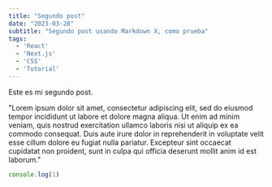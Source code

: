 ```yaml
---
title: "Segundo post"
date: "2023-03-28"
subtitle: "Segundo post usando Markdown X, como prueba"
tags:
  - 'React'
  - 'Next.js'
  - 'CSS'
  - 'Tutorial'
---
```


Este es mi segundo post.

"Lorem ipsum dolor sit amet, consectetur adipiscing elit, sed do eiusmod tempor incididunt ut labore et dolore magna aliqua. Ut enim ad minim veniam, quis nostrud exercitation ullamco laboris nisi ut aliquip ex ea commodo consequat. Duis aute irure dolor in reprehenderit in voluptate velit esse cillum dolore eu fugiat nulla pariatur. Excepteur sint occaecat cupidatat non proident, sunt in culpa qui officia deserunt mollit anim id est laborum."

```js:index.js
console.log(1)
```